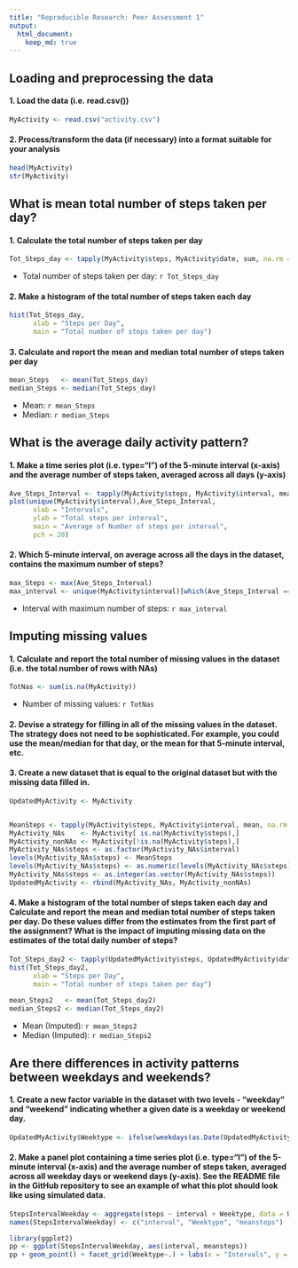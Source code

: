 ```yaml
---
title: "Reproducible Research: Peer Assessment 1"
output: 
  html_document:
    keep_md: true
---
```



## Loading and preprocessing the data
#### 1. Load the data (i.e. read.csv())
```r
MyActivity <- read.csv("activity.csv")
```
#### 2. Process/transform the data (if necessary) into a format suitable for your analysis
```r
head(MyActivity)
str(MyActivity)
```

## What is mean total number of steps taken per day?
#### 1. Calculate the total number of steps taken per day
```r
Tot_Steps_day <- tapply(MyActivity$steps, MyActivity$date, sum, na.rm = TRUE)
```
* Total number of steps taken per day: `r Tot_Steps_day`

#### 2. Make a histogram of the total number of steps taken each day
```r
hist(Tot_Steps_day, 
      xlab = "Steps per Day", 
      main = "Total number of steps taken per day")
```

#### 3. Calculate and report the mean and median total number of steps taken per day
```r
mean_Steps   <- mean(Tot_Steps_day)
median_Steps <- median(Tot_Steps_day)
```
* Mean: `r mean_Steps`
* Median:  `r median_Steps`

## What is the average daily activity pattern?

#### 1. Make a time series plot (i.e. \color{red}{\verb|type = "l"|}type="l") of the 5-minute interval (x-axis) and the average number of steps taken, averaged across all days (y-axis)
```r
Ave_Steps_Interval <- tapply(MyActivity$steps, MyActivity$interval, mean, na.rm = TRUE)
plot(unique(MyActivity$interval),Ave_Steps_Interval, 
      xlab = "Intervals", 
      ylab = "Total steps per interval", 
      main = "Average of Number of steps per interval",
      pch = 20)
```

#### 2. Which 5-minute interval, on average across all the days in the dataset, contains the maximum number of steps?
```r
max_Steps <- max(Ave_Steps_Interval)
max_interval <- unique(MyActivity$interval)[which(Ave_Steps_Interval == max(Ave_Steps_Interval))]
```
* Interval with maximum number of steps: `r max_interval`

## Imputing missing values
#### 1. Calculate and report the total number of missing values in the dataset (i.e. the total number of rows with \color{red}{\verb|NA|}NAs)
```r
TotNas <- sum(is.na(MyActivity))
```

* Number of missing values: `r TotNas`

#### 2. Devise a strategy for filling in all of the missing values in the dataset. The strategy does not need to be sophisticated. For example, you could use the mean/median for that day, or the mean for that 5-minute interval, etc.
#### 3. Create a new dataset that is equal to the original dataset but with the missing data filled in.
```r
UpdatedMyActivity <- MyActivity


MeanSteps <- tapply(MyActivity$steps, MyActivity$interval, mean, na.rm = TRUE)
MyActivity_NAs    <- MyActivity[ is.na(MyActivity$steps),]
MyActivity_nonNAs <- MyActivity[!is.na(MyActivity$steps),]
MyActivity_NAs$steps <- as.factor(MyActivity_NAs$interval)
levels(MyActivity_NAs$steps) <- MeanSteps
levels(MyActivity_NAs$steps) <- as.numeric(levels(MyActivity_NAs$steps))
MyActivity_NAs$steps <- as.integer(as.vector(MyActivity_NAs$steps))
UpdatedMyActivity <- rbind(MyActivity_NAs, MyActivity_nonNAs)
```

#### 4. Make a histogram of the total number of steps taken each day and Calculate and report the mean and median total number of steps taken per day. Do these values differ from the estimates from the first part of the assignment? What is the impact of imputing missing data on the estimates of the total daily number of steps?

```r
Tot_Steps_day2 <- tapply(UpdatedMyActivity$steps, UpdatedMyActivity$date, sum)
hist(Tot_Steps_day2, 
      xlab = "Steps per Day", 
      main = "Total number of steps taken per day")
      
mean_Steps2   <- mean(Tot_Steps_day2)
median_Steps2 <- median(Tot_Steps_day2)
```

* Mean (Imputed): `r mean_Steps2`
* Median (Imputed):  `r median_Steps2`


## Are there differences in activity patterns between weekdays and weekends?
#### 1. Create a new factor variable in the dataset with two levels - "weekday" and "weekend" indicating whether a given date is a weekday or weekend day.
```r
UpdatedMyActivity$Weektype <- ifelse(weekdays(as.Date(UpdatedMyActivity$date)) == "Saturday" | weekdays(as.Date(UpdatedMyActivity$date)) == "Sunday", "weekend", "weekday" )
```

#### 2. Make a panel plot containing a time series plot (i.e. \color{red}{\verb|type = "l"|}type="l") of the 5-minute interval (x-axis) and the average number of steps taken, averaged across all weekday days or weekend days (y-axis). See the README file in the GitHub repository to see an example of what this plot should look like using simulated data.

```r
StepsIntervalWeekday <- aggregate(steps ~ interval + Weektype, data = UpdatedMyActivity, FUN = mean)
names(StepsIntervalWeekday) <- c("interval", "Weektype", "meansteps")

library(ggplot2)
pp <- ggplot(StepsIntervalWeekday, aes(interval, meansteps))
pp + geom_point() + facet_grid(Weektype~.) + labs(x = "Intervals", y = "Average Steps", title = "Activity Patterns")
```